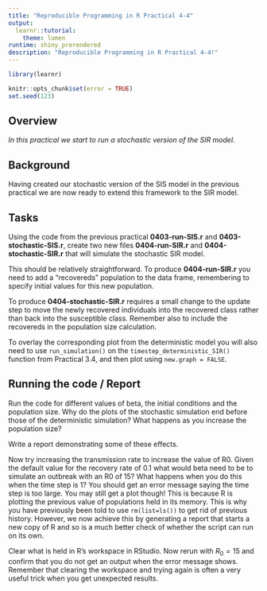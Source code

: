 ```yaml
---
title: "Reproducible Programming in R Practical 4-4"
output: 
  learnr::tutorial:
    theme: lumen
runtime: shiny_prerendered
description: "Reproducible Programming in R Practical 4-4!"
---
```


```r
library(learnr)

knitr::opts_chunk$set(error = TRUE)
set.seed(123)
```

## Overview

*In this practical we start to run a stochastic version of the SIR model.*

## Background

Having created our stochastic version of the SIS model in the previous practical
we are now ready to extend this framework to the SIR model.

## Tasks

Using the code from the previous practical **0403-run-SIS.r** and
**0403-stochastic-SIS.r**, create two new files **0404-run-SIR.r** and
**0404-stochastic-SIR.r** that will simulate the stochastic SIR model.

This should be relatively straightforward. To produce **0404-run-SIR.r** you 
need to add a “recovereds” population to the data frame, remembering to specify 
initial values for this new population.

To produce **0404-stochastic-SIR.r** requires a small change to the update step
to move the newly recovered individuals into the recovered class rather than 
back into the susceptible class. Remember also to include the recovereds in the
population size calculation.

To overlay the corresponding plot from the deterministic model you will also 
need to use `run_simulation()` on the `timestep_deterministic_SIR()` function 
from Practical 3.4, and then plot using `new.graph = FALSE`.

## Running the code / Report

Run the code for different values of beta, the initial conditions and the
population size. Why do the plots of the stochastic simulation end before those
of the deterministic simulation? What happens as you increase the population 
size?

Write a report demonstrating some of these effects.

Now try increasing the transmission rate to increase the value of R0. Given the 
default value for the recovery rate of 0.1 what would beta need to be to 
simulate an outbreak with an R0 of 15? What happens when you do this when the
time step is 1? You should get an error message saying the time step is too
large. You may still get a plot though! This is because R is plotting the 
previous value of populations held in its memory. This is why you have 
previously been told to use `rm(list=ls())` to get rid of previous history. 
However, we now achieve this by generating a report that starts a new copy of R
and so is a much better check of whether the script can run on its own.

Clear what is held in R’s workspace in RStudio. Now rerun with $R_0 = 15$ and 
confirm that you do not get an output when the error message shows. Remember
that clearing the workspace and trying again is often a very useful trick when
you get unexpected results.
